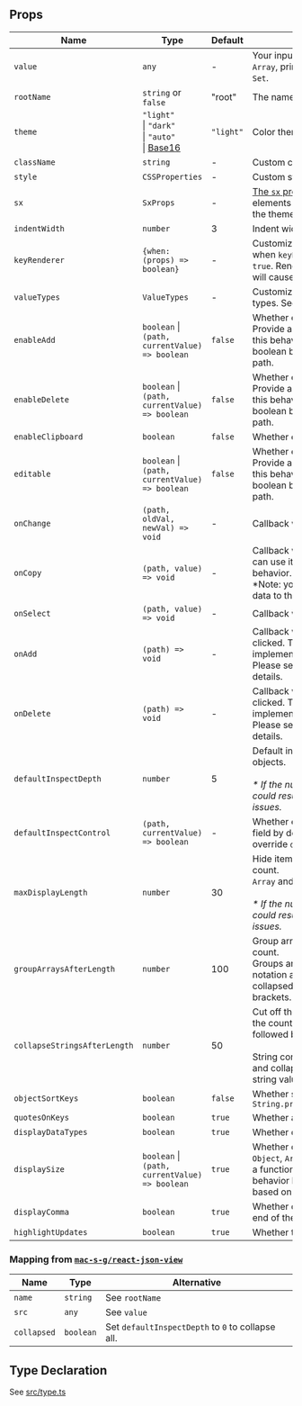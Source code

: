 ## Props

| Name                         | Type                                                                                                    | Default   | Description                                                                                                                                                                          |
| ---------------------------- | ------------------------------------------------------------------------------------------------------- | --------- | ------------------------------------------------------------------------------------------------------------------------------------------------------------------------------------ |
| `value`                      | `any`                                                                                                   | -         | Your input data. Any value, `object`, `Array`, primitive type, even `Map` or `Set`.                                                                                                  |
| `rootName`                   | `string` or `false`                                                                                     | "root"    | The name of the root value.                                                                                                                                                          |
| `theme`                      | `"light"` <br />\| `"dark"` <br />\| `"auto"` <br />\| [Base16](https://github.com/chriskempson/base16) | `"light"` | Color theme.                                                                                                                                                                         |
| `className`                  | `string`                                                                                                | -         | Custom class name.                                                                                                                                                                   |
| `style`                      | `CSSProperties`                                                                                         | -         | Custom style.                                                                                                                                                                        |
| `sx`                         | `SxProps`                                                                                               | -         | [The `sx` prop](https://mui.com/system/getting-started/the-sx-prop/) lets you style elements inline, using values from the theme.                                                    |
| `indentWidth`                | `number`                                                                                                | 3         | Indent width for nested objects                                                                                                                                                      |
| `keyRenderer`                | `{when: (props) => boolean}`                                                                            | -         | Customize the rendering of key when `keyRenderer.when` returns `true`. Render `null` in `keyRenderer` will cause the colons to be hidden.                                            |
| `valueTypes`                 | `ValueTypes`                                                                                            | -         | Customize the definition of data types. See [Defining Data Types](/how-to/data-types)                                                                                                |
| `enableAdd`                  | `boolean` \|<br />`(path, currentValue) => boolean`                                                     | `false`   | Whether enable add feature. Provide a function to customize this behavior by returning a boolean based on the value and path.                                                        |
| `enableDelete`               | `boolean` \|<br />`(path, currentValue) => boolean`                                                     | `false`   | Whether enable delete feature. Provide a function to customize this behavior by returning a boolean based on the value and path.                                                     |
| `enableClipboard`            | `boolean`                                                                                               | `false`   | Whether enable clipboard feature.                                                                                                                                                    |
| `editable`                   | `boolean` \|<br />`(path, currentValue) => boolean`                                                     | `false`   | Whether enable edit feature. Provide a function to customize this behavior by returning a boolean based on the value and path.                                                       |
| `onChange`                   | `(path, oldVal, newVal) => void`                                                                        | -         | Callback when value changed.                                                                                                                                                         |
| `onCopy`                     | `(path, value) => void`                                                                                 | -         | Callback when value copied, you can use it to customize the copy behavior.<br />\*Note: you will have to write the data to the clipboard by yourself.                                |
| `onSelect`                   | `(path, value) => void`                                                                                 | -         | Callback when value selected.                                                                                                                                                        |
| `onAdd`                      | `(path) => void`                                                                                        | -         | Callback when the add button is clicked. This is the function which implements the add feature. Please see the [DEMO](/full) for more details.                                       |
| `onDelete`                   | `(path) => void`                                                                                        | -         | Callback when the delete button is clicked. This is the function which implements the delete feature. Please see the [DEMO](/full) for more details.                                 |
| `defaultInspectDepth`        | `number`                                                                                                | 5         | Default inspect depth for nested objects.<br /><br />_\* If the number is set too large, it could result in performance issues._                                                     |
| `defaultInspectControl`      | `(path, currentValue) => boolean`                                                                       | -         | Whether expand or collapse a field by default. Using this will override `defaultInspectDepth`.                                                                                       |
| `maxDisplayLength`           | `number`                                                                                                | 30        | Hide items after reaching the count.<br />`Array` and `Object` will be affected.<br /><br />_\* If the number is set too large, it could result in performance issues._              |
| `groupArraysAfterLength`     | `number`                                                                                                | 100       | Group arrays after reaching the count.<br />Groups are displayed with bracket notation and can be expanded and collapsed by clicking on the brackets.                                |
| `collapseStringsAfterLength` | `number`                                                                                                | 50        | Cut off the string after reaching the count. Collapsed strings are followed by an ellipsis.<br /><br />String content can be expanded and collapsed by clicking on the string value. |
| `objectSortKeys`             | `boolean`                                                                                               | `false`   | Whether sort keys through `String.prototype.localeCompare()`                                                                                                                         |
| `quotesOnKeys`               | `boolean`                                                                                               | `true`    | Whether add quotes on keys.                                                                                                                                                          |
| `displayDataTypes`           | `boolean`                                                                                               | `true`    | Whether display data type labels.                                                                                                                                                    |
| `displaySize`                | `boolean` \|<br />`(path, currentValue) => boolean`                                                     | `true`    | Whether display the size of `Object`, `Array`, `Map` and `Set`. Provide a function to customize this behavior by returning a boolean based on the value and path.                    |
| `displayComma`               | `boolean`                                                                                               | `true`    | Whether display commas at the end of the line.                                                                                                                                       |
| `highlightUpdates`           | `boolean`                                                                                               | `true`    | Whether to highlight updates.                                                                                                                                                        |

### Mapping from [`mac-s-g/react-json-view`](https://github.com/mac-s-g/react-json-view)

| Name        | Type      | Alternative                                       |
| ----------- | --------- | ------------------------------------------------- |
| `name`      | `string`  | See `rootName`                                    |
| `src`       | `any`     | See `value`                                       |
| `collapsed` | `boolean` | Set `defaultInspectDepth` to `0` to collapse all. |

## Type Declaration

See [src/type.ts](https://github.com/TexteaInc/json-viewer/blob/main/src/type.ts)
